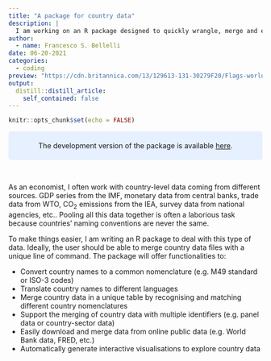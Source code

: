 ---
title: "A package for country data"
description: |
  I am working on an R package designed to quickly wrangle, merge and explore country data
author:
  - name: Francesco S. Bellelli
date: 06-20-2021
categories:
  - coding
preview: "https://cdn.britannica.com/13/129613-131-30279F20/Flags-world-flags-Country-history-blog-travel-2009.jpg"
output:
  distill::distill_article:
    self_contained: false
---


```{r setup, include=FALSE}
knitr::opts_chunk$set(echo = FALSE)
```


<style>
div.blue { background-color:#e6f0ff; border-radius: 5px; padding: 20px;}
</style>

<div class = "blue">
<center>
The development version of the package is available [here](https://github.com/fbellelli/Countries).
</center>
</div>

<br>

As an economist, I often work with country-level data coming from different sources. GDP series from the IMF, monetary data from central banks, trade data from WTO, CO~2~  emissions from the IEA, survey data from national agencies, etc.. Pooling all this data together is often a laborious task because countries' naming conventions are never the same. 


To make things easier, I am writing an R package to deal with this type of data. Ideally, the user should be able to merge country data files with a unique line of command. The package will offer functionalities to:

- Convert country names to a common nomenclature (e.g. M49 standard or ISO-3 codes)
- Translate country names to different languages
- Merge country data in a unique table by recognising and matching different country nomenclatures
- Support the merging of country data with multiple identifiers (e.g. panel data or country-sector data)
- Easily download and merge data from online public data (e.g. World Bank data, FRED, etc.) 
- Automatically generate interactive visualisations to explore country data 

